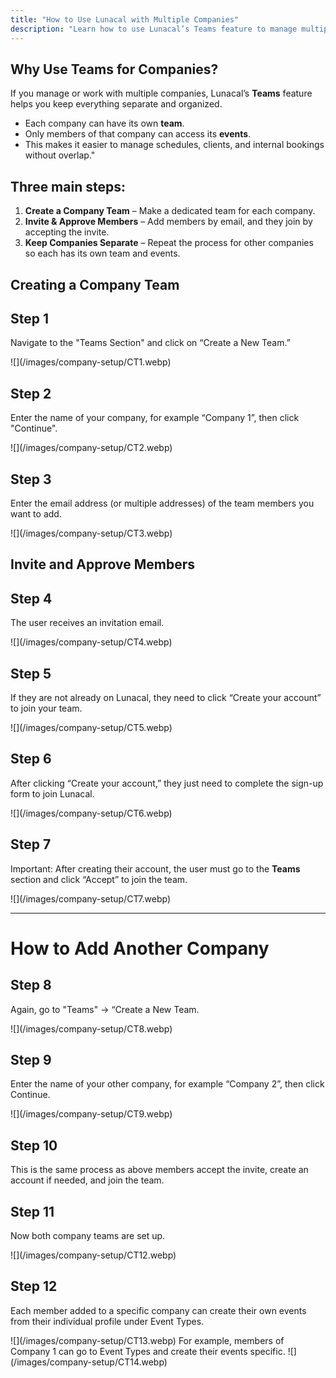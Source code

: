 ```yaml
---
title: "How to Use Lunacal with Multiple Companies"
description: "Learn how to use Lunacal’s Teams feature to manage multiple companies, invite members, and keep events organized without overlap."
---
```


## Why Use Teams for Companies?

If you manage or work with multiple companies, Lunacal’s **Teams** feature helps you keep everything separate and organized.

- Each company can have its own **team**.
- Only members of that company can access its **events**.
- This makes it easier to manage schedules, clients, and internal bookings without overlap."

## Three main steps:

1. **Create a Company Team** – Make a dedicated team for each company.
2. **Invite & Approve Members** – Add members by email, and they join by accepting the invite.
3. **Keep Companies Separate** – Repeat the process for other companies so each has its own team and events.

## Creating a Company Team

## Step 1

Navigate to the "Teams Section" and click on “Create a New Team.”

<Frame>
  ![](/images/company-setup/CT1.webp)
</Frame>

## Step 2

Enter the name of your company, for example “Company 1”, then click "Continue".

<Frame>
  ![](/images/company-setup/CT2.webp)
</Frame>

## Step 3

Enter the email address (or multiple addresses) of the team members you want to add.

<Frame>
  ![](/images/company-setup/CT3.webp)
</Frame>

## Invite and Approve Members

## Step 4

The user receives an invitation email.

<Frame>
  ![](/images/company-setup/CT4.webp)
</Frame>

## Step 5

If they are not already on Lunacal, they need to click “Create your account” to join your team.

<Frame>
  ![](/images/company-setup/CT5.webp)
</Frame>

## Step 6

After clicking “Create your account,” they just need to complete the sign-up form to join Lunacal.

<Frame>
  ![](/images/company-setup/CT6.webp)
</Frame>

## Step 7

Important: After creating their account, the user must go to the **Teams** section and click “Accept” to join the team.

<Frame>
  ![](/images/company-setup/CT7.webp)
</Frame>

---

# How to Add Another Company

## Step 8
Again, go to "Teams" → “Create a New Team.

<Frame>
  ![](/images/company-setup/CT8.webp)
</Frame>

## Step 9
Enter the name of your other company, for example “Company 2”, then click Continue.

<Frame>
  ![](/images/company-setup/CT9.webp)
</Frame>

## Step 10
This is the same process as above  members accept the invite, create an account if needed, and join the team.

## Step 11
Now both company teams are set up.

<Frame>
  ![](/images/company-setup/CT12.webp)
</Frame>

## Step 12 
Each member added to a specific company can create their own events from their individual profile under Event Types.
<Frame>
  ![](/images/company-setup/CT13.webp)
</Frame>
For example, members of Company 1 can go to Event Types and create their events specific.
<Frame>
  ![](/images/company-setup/CT14.webp)
</Frame>


